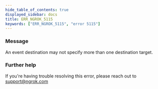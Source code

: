 ```yaml
---
hide_table_of_contents: true
displayed_sidebar: docs
title: ERR_NGROK_5115
keywords: ["ERR_NGROK_5115", "error 5115"]
---
```


### Message

An event destination may not specify more than one destination target.

### Further help

If you're having trouble resolving this error, please reach out to [support@ngrok.com](mailto:support@ngrok.com?subject=Help%20with%20ERR_NGROK_5115)

